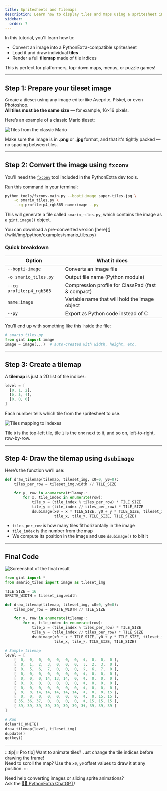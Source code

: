 ```yaml
---
title: Spritesheets and Tilemaps
description: Learn how to display tiles and maps using a spritesheet image.
sidebar:
  order: 7
---
```



In this tutorial, you'll learn how to:

- Convert an image into a PythonExtra-compatible spritesheet  
- Load it and draw individual **tiles**  
- Render a full **tilemap** made of tile indices

This is perfect for platformers, top-down maps, menus, or puzzle games!

---

## Step 1: Prepare your tileset image

Create a tileset using any image editor like Aseprite, Piskel, or even Photoshop.  
**All tiles must be the same size** — for example, 16×16 pixels.

Here’s an example of a classic Mario tileset:

![Tiles from the classic Mario](/wiki/img/python/examples/super-mario-tiles.jpg)

Make sure the image is in **.png** or **.jpg** format, and that it's tightly packed — no spacing between tiles.

---

## Step 2: Convert the image using `fxconv`

You'll need the [`fxconv`](/wiki/python/reference/fxconv/) tool included in the PythonExtra dev tools.

Run this command in your terminal:

```bash
python tools/fxconv-main.py --bopti-image super-tiles.jpg \
    -o smario_tiles.py \
    --cg profile:p4_rgb565 name:image --py
```

This will generate a file called `smario_tiles.py`, which contains the image as a `gint.image()` object.

You can download a pre-converted version [here](](/wiki/img/python/examples/smario_tiles.py)

### Quick breakdown

| Option                 | What it does                                      |
|------------------------|---------------------------------------------------|
| `--bopti-image`        | Converts an image file                            |
| `-o smario_tiles.py`   | Output file name (Python module)                 |
| `--cg profile:p4_rgb565` | Compression profile for ClassPad (fast & compact) |
| `name:image`           | Variable name that will hold the image object     |
| `--py`                 | Export as Python code instead of C                |

You’ll end up with something like this inside the file:

```py
# smario_tiles.py
from gint import image
image = image(...)  # auto-created with width, height, etc.
```

---

## Step 3: Create a tilemap

A **tilemap** is just a 2D list of tile indices:

```py
level = [
  [0, 1, 2],
  [0, 3, 4],
  [0, 0, 0]
]
```

Each number tells which tile from the spritesheet to use.

![Tiles mapping to indexes](/wiki/img/python/examples/mario_pal.png)

Tile `0` is the top-left tile, tile `1` is the one next to it, and so on, left-to-right, row-by-row.

---

## Step 4: Draw the tilemap using `dsubimage`

Here’s the function we’ll use:

```py
def draw_tilemap(tilemap, tileset_img, x0=0, y0=0):
    tiles_per_row = tileset_img.width // TILE_SIZE

    for y, row in enumerate(tilemap):
        for x, tile_index in enumerate(row):
            tile_x = (tile_index % tiles_per_row) * TILE_SIZE
            tile_y = (tile_index // tiles_per_row) * TILE_SIZE
            dsubimage(x0 + x * TILE_SIZE, y0 + y * TILE_SIZE, tileset_img,
                      tile_x, tile_y, TILE_SIZE, TILE_SIZE)
```

- `tiles_per_row` is how many tiles fit horizontally in the image
- `tile_index` is the number from the map
- We compute its position in the image and use `dsubimage()` to blit it

---

## Final Code

![Screenshot of the final result](/wiki/img/python/examples/smario.png)

```py
from gint import *
from smario_tiles import image as tileset_img

TILE_SIZE = 16
SPRITE_WIDTH = tileset_img.width

def draw_tilemap(tilemap, tileset_img, x0=0, y0=0):
    tiles_per_row = SPRITE_WIDTH // TILE_SIZE

    for y, row in enumerate(tilemap):
        for x, tile_index in enumerate(row):
            tile_x = (tile_index % tiles_per_row) * TILE_SIZE
            tile_y = (tile_index // tiles_per_row) * TILE_SIZE
            dsubimage(x0 + x * TILE_SIZE, y0 + y * TILE_SIZE, tileset_img,
                      tile_x, tile_y, TILE_SIZE, TILE_SIZE)

# Sample tilemap
level = [
    [  0,  0,  0,  0,  0,  0,  0,  0,  0,  0,  0 ],
    [  0,  1,  2,  3,  0,  0,  0,  1,  2,  3,  0 ],
    [  0,  5,  6,  7,  0,  0,  0,  5,  6,  7,  0 ],
    [  0,  0,  0,  0,  0,  0,  0,  0,  0,  0,  0 ],
    [  0,  0,  0, 14, 13, 14,  0,  0,  0,  0,  0 ],
    [  0,  0,  0,  0,  0,  0,  0,  0,  0,  0,  0 ],
    [  0,  0,  0,  0,  0,  0,  0,  0,  0,  0,  0 ],
    [  0,  0, 14, 14, 14, 14, 14,  0,  0,  0, 15 ],
    [  0,  0,  0,  0,  0,  0,  0,  0,  0, 15, 15 ],
    [ 35, 36, 37,  0,  0,  0,  0,  0, 15, 15, 15 ],
    [ 39, 39, 39, 39, 39, 39, 39, 39, 39, 39, 39 ]
]

# Run
dclear(C_WHITE)
draw_tilemap(level, tileset_img)
dupdate()
getkey()
```

---

:::tip[💡 Pro tip]
Want to animate tiles? Just change the tile indices before drawing the frame!  
Need to scroll the map? Use the `x0`, `y0` offset values to draw it at any position.
:::

Need help converting images or slicing sprite animations?  
Ask the [👨‍💻 PythonExtra ChatGPT](https://chatgpt.com/g/g-67fb8fb50e2c8191a7df1b814ad8fce9-pythonextra-helper)!
